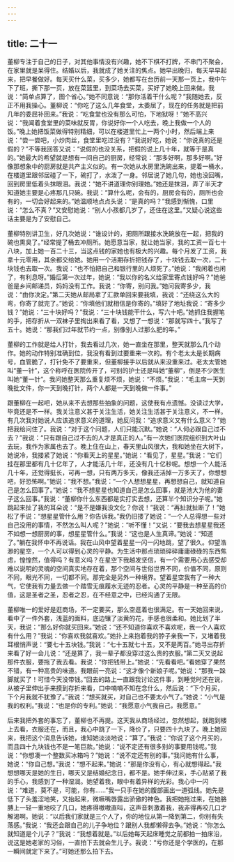```yaml
---
---
---
```

title: 二十一
---



董柳专注于自己的日子，对其他事情没有兴趣，她不下棋不打牌，不串门不聚会，在家里就是呆得住。结婚以后，我就成了她关注的焦点。她早出晚归，每天早早起来，把早餐做好。每天买什么菜，买多少，她都写在台历前一天那一页上，我中午下了班，撕下那一页，放在菜篮里，到菜场去买菜，买好了她晚上回来做。我说：“简单点算了，图个省心。”她不同意说：“那你活着干什么呢？”我随她去，反正不用我操心。董柳说：“你吃了这么几年食堂，太委屈了，现在的任务就是把前几年的委屈补回来。”我说：“吃食堂也没有那么可怕，下地狱呀！”她不高兴说：“我闻着食堂里的菜味就反胃，你说好你一个人吃去，晚上我做一个人的饭。”晚上她把饭菜做得特别精细，可以在楼道里忙上一两个小时，然后端上来说：“尝一尝吧，小炒肉丝，食堂里吃过没有？”我说好吃，她说：“你说真的还是假的？”不等我回答又说：“说假的也没关系，把假的说上几十年，就等于是真的。”她最大的希望就是想有一间自己的厨房，经常说：“那多好啊，那多好啊。”好像那想象中的厨房就是共产主义似的。有一次她从水房里洗碗出来，提着一桶水，在楼道里跟邻居碰了一下，碗打了，水泼了一身。邻居说了她几句，她也没回嘴，回到房里低着头抹眼泪。我说：“她不讲道理你别理她。”她还是抹泪，弄了半天才知道她主要是心疼那几只碗。我说：“算什么呢，会有的，厨房会有的，厕所也会有的，一切会好起来的。”她温顺地点点头说：“是真的吗？”我感到惭愧，口里说：“怎么不真？”又安慰她说：“别人小孩都几岁了，还住在这里。”又疑心说这些话主要是为了安慰自己。

董柳特别讲卫生，好几次她说：“谁设计的，把厕所跟接水洗碗放在一起，把我的碗也熏臭了。”经常提了桶去冲厕所。她愿意当家，就让她当家，我的工资一百七十八块，加上她一百二十三，当这点钱的家她也有极大的兴趣。每个月发了工资，我拿十元零用，其余都交给她。她用一个活期存折把钱存了，十块钱去取一次，二十块钱也去取一次。我说：“也不怕把自己和银行里的人烦死了。”她说：“我闲着也闲了，有利息呀。”婚后第一次过年，她说：“我以你的名义给家里寄点钱好吗？”她爸爸是乡间邮递员，妈妈没有工作。我说：“你寄，别问我。”她问我寄多少，我说：“由你决定。”第二天她从邮局拿了汇款单回来要我填，我说：“还绕这么大的弯，你寄了就完了。”她说：“你填他们就相信是你寄的。”填好了地址我说：“寄多少钱？”她说：“三十块好吗？”我说：“三十块钱能干什么，写六十吧。”她抓住我握笔的手，把存折从一双袜子里掏出来看了看，又想了一想说：“那就写四十。”我写了五十。她说：“那我们过年就节约一点，别像别人过那么肥的年。”

董柳的工作就是给人打针，我去看过几次，她一直坐在那里，整天就那么几个动作。她的动作特别准确到位，我没有看到过要重来一次的。有个老太太是长期病号，血管脆了，打针免不了要重来，但董柳接手以后就从来没重来过。老太太管她叫“董一针”，这个称呼在医院传开了，可别的护士还是叫她“董柳”，倒是不少医生叫她“董一针”。我问她整天那么重复烦不烦，她说：“不烦。”我说：“毛主席一天到晚批文件，你一天到晚打针，两个人都是一天到晚做一件事。”

跟董柳在一起吧，她从来不去想那些抽象的问题，这使我有点遗憾。没读过大学，毕竟还是不一样。我关注意义甚于关注生活，她关注生活甚于关注意义，不一样。有几次我对她说人应该追求意义的道理，她反问我：“追求意义又有什么意义？”她把我给问住了。我说：“对于这个问题，人们只能沉默。”她说：“人何必跟自己过不去？”我说：“只有跟自己过不去的人才是真正的人。”有一次她们医院组织到大叶山去玩，我作为家属也去了。晚上住在山上，春天里山风很大，我和她坐在大树下，她说冷，我搂紧了她说：“你看天上的星星。”她说：“看见了，星星。”我说：“它们挂在那里都有几十亿年了，人才能活几十年，还没有几十亿秒呢。想想一个人能活几十年，还觉得挺长，可再一想，只有两万多天，像我还活掉一万多天了，你想想吧，好恐怖啊。”她说：“我不想。”我说：“一个人想想星星，再想想自己，就知道自己是怎么回事了。”她说：“我不想星星也知道自己是怎么回事，就是池大为他的妻子这么回事。”我说：“董柳你什么东西都是实打实去想，还算半个知识分子呢。”她跳起来扯了我的耳朵说：“是不是嫌我没文化？你说！”我说：“再扯就扯断了！”她松了手说：“想星星管什么用？你告诉我。”我仍旧搂了她说：“一个人总得想一些对自己没用的事情，不然怎么叫人呢？”她说：“听不懂！”又说：“要我去想星星我还不如想一想厨房的事，想星星管什么。”我说：“这也是人生真谛。”她说：“知道了。”躺在我怀中不再说话。我在山风中望着星星一闪一闪地跳，望了很久。仰望浩渺的星空，一个人可以得到心灵的平静。为生活中那点琐琐碎碎庸庸碌碌的东西焦虑，惶惶然，值得吗？有意义吗？在星空下我越发坚信，有一个需要用心去感受却难以说明的灵魂的空间真实地存在着，那个空间与世俗世界不同，价值不同，原则不同，眼光不同，一切都不同。那完全是另外一种境界。望着星空我有了一种大气，它使我有力量去做一个踏雪无痕履水无迹的忍者。心灵的平静是一种至高的价值，这是圣者之圣，忍者之忍，在不经意之中，已经沟通了无限。

董柳唯一的爱好是逛商场，不一定要买，那么空逛着也很满足。有一天她回来说，看中了一件外套，浅蓝的面料，底边镶了淡黄的花，手感也很柔和。她比划了半天，我说：“那么好你就买回来。”她说：“还不知道你喜欢不喜欢呢，我一个人喜欢有什么用？”我说：“你喜欢我就喜欢。”她扑上来抱着我的脖子亲我一下，又堵着我耳根悄声说：“要七十五块钱。”我说：“七十五就七十五，又不是两百。”她寻出存折来看了好一会儿说：“还是算了，我一辈子都没穿过这么贵的衣服。”第二天又说起那件衣服，要拖了我去看。我说：“你把钱带上。”她说：“先看看吧。”看她穿了果然不错，有一种高贵的味道。我眼前一亮说：“这才像个新娘子呢。”她说：“那我一跺脚就买了！可惜今天没带钱。”回去的路上一直跟我讨论这件事，到睡觉时还在说，从被子里伸出手来摸到存折来看，口中喃喃不知在念什么，然后说：“下个月买，下个月我就不犹豫了。”我说：“想买就买，对自己也不要太小气了。”她说：“小气是我的权利。”我说：“也是你的专利。”她说：“我愿意小气我自己，我愿意。”

后来我把外套的事忘了，董柳也不再提。这天我从商场经过，忽然想起，就跑到楼上去看，衣服还在，而且，我心中跳了一下，降价了，只要四十九块了。晚上她回来，我把这个消息告诉她，谁知她淡淡地说：“算了。”我说：“你说了这个月买的，而且四十九块钱也不是一笔巨款。”她说：“说不定还有很多别的事要用钱呢。”我说：“你想凑一个整数买冰箱吗？”她说：“说不定还有别的事。”我问她有什么事，她说：“你自己想。”我说：“想不起来。”她说：“那是你没有心，有心就想得起。”我想想哪天是她的生日，哪天又是结婚纪念日，都不是。她手伸过来，手心贴紧了我的手心，我感到了一种湿润。她望着我，眼中有着异样的光彩。我心中一闪说：“难道，莫不是，可能，你有……”我一只手在她的腹部画出一道弧线。她先是低下了头羞涩地笑，又抬起来，微噘嘴唇露出骄傲的神色。我把她拖过来，在她胳膊上一轻一重地咬了几口，她疼得嗷嗷直叫，这声音刺激着我，我非得再咬几口才解渴啊。她说：“以后我们家就是三个人了，你的地位从第一降到第二，你别有失落感。”我说：“我还会跟自己的儿子争地位？跟别人我都懒得去争。”她说：“你怎么就知道是个儿子？”我说：“我想着就是。”以后她每天起床睡觉之前都拍一拍床沿，说这是她老家的习俗，一直拍下去就会生儿子。我说：“亏你还是个学医的，在那一瞬间就定下来了。”可她还那么拍下去。